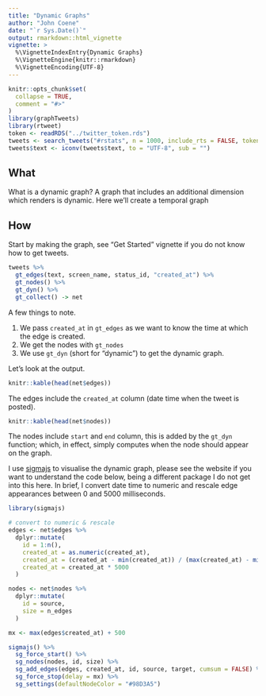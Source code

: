 ```yaml
---
title: "Dynamic Graphs"
author: "John Coene"
date: "`r Sys.Date()`"
output: rmarkdown::html_vignette
vignette: >
  %\VignetteIndexEntry{Dynamic Graphs}
  %\VignetteEngine{knitr::rmarkdown}
  %\VignetteEncoding{UTF-8}
---
```


```r
knitr::opts_chunk$set(
  collapse = TRUE,
  comment = "#>"
)
library(graphTweets)
library(rtweet)
token <- readRDS("../twitter_token.rds")
tweets <- search_tweets("#rstats", n = 1000, include_rts = FALSE, token = token, lang = "en")
tweets$text <- iconv(tweets$text, to = "UTF-8", sub = "")
```

## What

What is a dynamic graph? A graph that includes an additional dimension which renders is dynamic. Here we'll create a temporal graph

## How

Start by making the graph, see "Get Started" vignette if you do not know how to get tweets.

```r
tweets %>% 
  gt_edges(text, screen_name, status_id, "created_at") %>% 
  gt_nodes() %>% 
  gt_dyn() %>% 
  gt_collect() -> net
```

A few things to note.

1. We pass `created_at` in `gt_edges` as we want to know the time at which the edge is created.
2. We get the nodes with `gt_nodes`
3. We use `gt_dyn` (short for "dynamic") to get the dynamic graph.

Let's look at the output.

```r
knitr::kable(head(net$edges))
```

The edges include the `created_at` column (date time when the tweet is posted).

```r
knitr::kable(head(net$nodes))
```

The nodes include `start` and `end` column, this is added by the `gt_dyn` function; which, in effect, simply computes when the node should appear on the graph.

I use [sigmajs](http://sigmajs.john-coene.com/) to visualise the dynamic graph, please see the website if you want to understand the code below, being a different package I do not get into this here. In brief, I convert date time to numeric and rescale edge appearances between 0 and 5000 milliseconds.

```r
library(sigmajs)

# convert to numeric & rescale
edges <- net$edges %>% 
  dplyr::mutate( 
    id = 1:n(),
    created_at = as.numeric(created_at),
    created_at = (created_at - min(created_at)) / (max(created_at) - min(created_at)),
    created_at = created_at * 5000
  )

nodes <- net$nodes %>% 
  dplyr::mutate(
    id = source,
    size = n_edges
  )

mx <- max(edges$created_at) + 500

sigmajs() %>% 
  sg_force_start() %>% 
  sg_nodes(nodes, id, size) %>% 
  sg_add_edges(edges, created_at, id, source, target, cumsum = FALSE) %>% 
  sg_force_stop(delay = mx) %>% 
  sg_settings(defaultNodeColor = "#98D3A5")
```